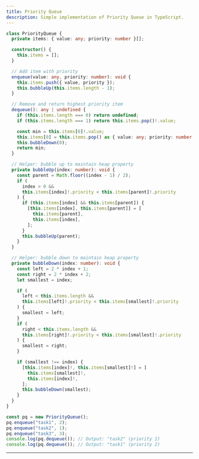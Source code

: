 ```yaml
---
title: Priority Queue
description: Simple implementation of Priority Queue in TypeScript.
---
```


```ts copy
class PriorityQueue {
  private items: { value: any; priority: number }[];

  constructor() {
    this.items = [];
  }

  // Add item with priority
  enqueue(value: any, priority: number): void {
    this.items.push({ value, priority });
    this.bubbleUp(this.items.length - 1);
  }

  // Remove and return highest priority item
  dequeue(): any | undefined {
    if (this.items.length === 0) return undefined;
    if (this.items.length === 1) return this.items.pop()!.value;

    const min = this.items[0]!.value;
    this.items[0] = this.items.pop() as { value: any; priority: number };
    this.bubbleDown(0);
    return min;
  }

  // Helper: bubble up to maintain heap property
  private bubbleUp(index: number): void {
    const parent = Math.floor((index - 1) / 2);
    if (
      index > 0 &&
      this.items[index]!.priority < this.items[parent]!.priority
    ) {
      if (this.items[index] && this.items[parent]) {
        [this.items[index], this.items[parent]] = [
          this.items[parent],
          this.items[index],
        ];
      }
      this.bubbleUp(parent);
    }
  }

  // Helper: bubble down to maintain heap property
  private bubbleDown(index: number): void {
    const left = 2 * index + 1;
    const right = 2 * index + 2;
    let smallest = index;

    if (
      left < this.items.length &&
      this.items[left]!.priority < this.items[smallest]!.priority
    ) {
      smallest = left;
    }
    if (
      right < this.items.length &&
      this.items[right]!.priority < this.items[smallest]!.priority
    ) {
      smallest = right;
    }

    if (smallest !== index) {
      [this.items[index]!, this.items[smallest]!] = [
        this.items[smallest]!,
        this.items[index]!,
      ];
      this.bubbleDown(smallest);
    }
  }
}

const pq = new PriorityQueue();
pq.enqueue("task1", 2);
pq.enqueue("task2", 1);
pq.enqueue("task3", 3);
console.log(pq.dequeue()); // Output: "task2" (priority 1)
console.log(pq.dequeue()); // Output: "task1" (priority 2)
```

---
